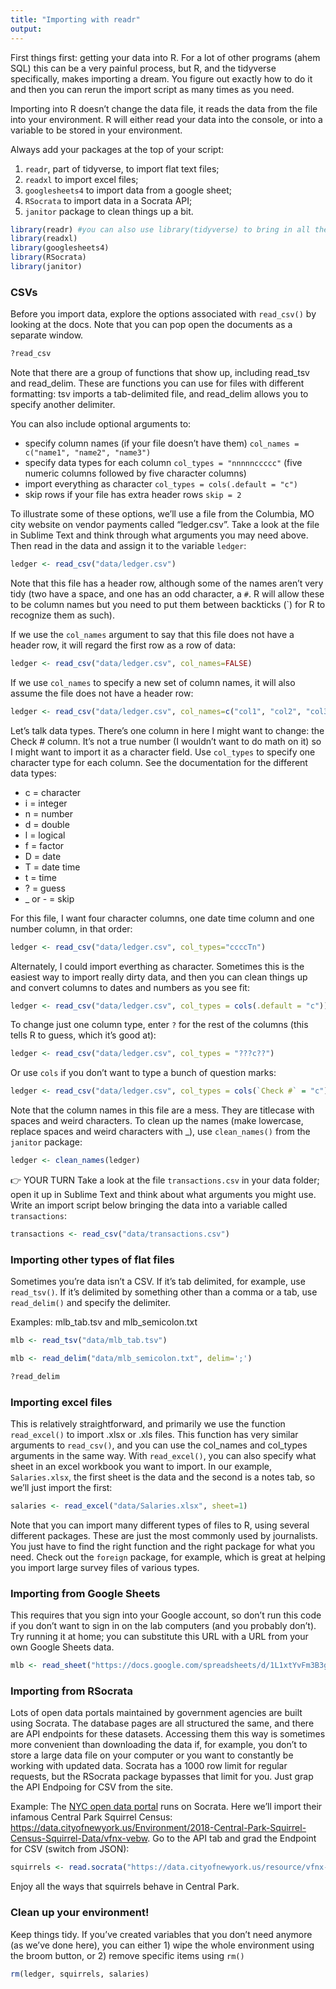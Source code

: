 ```yaml
---
title: "Importing with readr"
output: 
---
```


First things first: getting your data into R. For a lot of other programs (ahem SQL) this can be a very painful process, but R, and the tidyverse specifically, makes importing a dream. You figure out exactly how to do it and then you can rerun the import script as many times as you need.

Importing into R doesn't change the data file, it reads the data from the file into your environment. R will either read your data into the console, or into a variable to be stored in your environment.

Always add your packages at the top of your script:

1.  `readr`, part of tidyverse, to import flat text files;
2.  `readxl` to import excel files;
3.  `googlesheets4` to import data from a google sheet;
4.  `RSocrata` to import data in a Socrata API;
5.  `janitor` package to clean things up a bit.

```r
library(readr) #you can also use library(tidyverse) to bring in all the packages
library(readxl)
library(googlesheets4)
library(RSocrata)
library(janitor)
```

### CSVs

Before you import data, explore the options associated with `read_csv()` by looking at the docs. Note that you can pop open the documents as a separate window.

```r
?read_csv
```

Note that there are a group of functions that show up, including read_tsv and read_delim. These are functions you can use for files with different formatting: tsv imports a tab-delimited file, and read_delim allows you to specify another delimiter.

You can also include optional arguments to:

-   specify column names (if your file doesn't have them) `col_names = c("name1", "name2", "name3")`
-   specify data types for each column `col_types = "nnnnnccccc"` (five numeric columns followed by five character columns)
-   import everything as character `col_types = cols(.default = "c")`
-   skip rows if your file has extra header rows `skip = 2`

To illustrate some of these options, we'll use a file from the Columbia, MO city website on vendor payments called "ledger.csv". Take a look at the file in Sublime Text and think through what arguments you may need above. Then read in the data and assign it to the variable `ledger`:

```r
ledger <- read_csv("data/ledger.csv")
```

Note that this file has a header row, although some of the names aren't very tidy (two have a space, and one has an odd character, a `#`. R will allow these to be column names but you need to put them between backticks (\`) for R to recognize them as such).

If we use the `col_names` argument to say that this file does not have a header row, it will regard the first row as a row of data:

```r
ledger <- read_csv("data/ledger.csv", col_names=FALSE)
```

If we use `col_names` to specify a new set of column names, it will also assume the file does not have a header row:

```r
ledger <- read_csv("data/ledger.csv", col_names=c("col1", "col2", "col3", "col4", "col5", "col6"))
```

Let's talk data types. There's one column in here I might want to change: the Check \# column. It's not a true number (I wouldn't want to do math on it) so I might want to import it as a character field. Use `col_types` to specify one character type for each column. See the documentation for the different data types:

-   c = character
-   i = integer
-   n = number
-   d = double
-   l = logical
-   f = factor
-   D = date
-   T = date time
-   t = time
-   ? = guess
-   \_ or - = skip

For this file, I want four character columns, one date time column and one number column, in that order:

```r
ledger <- read_csv("data/ledger.csv", col_types="ccccTn")
```

Alternately, I could import everthing as character. Sometimes this is the easiest way to import really dirty data, and then you can clean things up and convert columns to dates and numbers as you see fit:

```r
ledger <- read_csv("data/ledger.csv", col_types = cols(.default = "c"))
```

To change just one column type, enter `?` for the rest of the columns (this tells R to guess, which it's good at):

```r
ledger <- read_csv("data/ledger.csv", col_types = "???c??")
```

Or use `cols` if you don't want to type a bunch of question marks:

```r
ledger <- read_csv("data/ledger.csv", col_types = cols(`Check #` = "c"))
```

Note that the column names in this file are a mess. They are titlecase with spaces and weird characters. To clean up the names (make lowercase, replace spaces and weird characters with _), use `clean_names()` from the `janitor` package:

```r
ledger <- clean_names(ledger)
```

👉 YOUR TURN
Take a look at the file `transactions.csv` in your data folder; open it up in Sublime Text and think about what arguments you might use. Write an import script below bringing the data into a variable called `transactions`:  
```r
transactions <- read_csv("data/transactions.csv")
```


### Importing other types of flat files

Sometimes you're data isn't a CSV. If it's tab delimited, for example, use `read_tsv()`. If it's delimited by something other than a comma or a tab, use `read_delim()` and specify the delimiter. 

Examples: mlb_tab.tsv and mlb_semicolon.txt
```r
mlb <- read_tsv("data/mlb_tab.tsv")

mlb <- read_delim("data/mlb_semicolon.txt", delim=';')

?read_delim
```


### Importing excel files

This is relatively straightforward, and primarily we use the function `read_excel()` to import .xlsx or .xls files. This function has very similar arguments to `read_csv()`, and you can use the col_names and col_types arguments in the same way. With `read_excel()`, you can also specify what sheet in an excel workbook you want to import. In our example, `Salaries.xlsx`, the first sheet is the data and the second is a notes tab, so we'll just import the first:

```r
salaries <- read_excel("data/Salaries.xlsx", sheet=1)
```

Note that you can import many different types of files to R, using several different packages. These are just the most commonly used by journalists. You just have to find the right function and the right package for what you need. Check out the `foreign` package, for example, which is great at helping you import large survey files of various types.

### Importing from Google Sheets

This requires that you sign into your Google account, so don't run this code if you don't want to sign in on the lab computers (and you probably don't). Try running it at home; you can substitute this URL with a URL from your own Google Sheets data. 

```r
mlb <- read_sheet("https://docs.google.com/spreadsheets/d/1L1xtYvFm3B3gfAM1QjpkHd7NSsMAxoJgpYPgH-I6tL8/edit#gid=1558932597")
```

### Importing from RSocrata

Lots of open data portals maintained by government agencies are built using Socrata. The database pages are all structured the same, and there are API endpoints for these datasets. Accessing them this way is sometimes more convenient than downloading the data if, for example, you don't to store a large data file on your computer or you want to constantly be working with updated data. Socrata has a 1000 row limit for regular requests, but the RSocrata package bypasses that limit for you. Just grap the API Endpoing for CSV from the site.

Example: The [NYC open data portal](https://opendata.cityofnewyork.us/) runs on Socrata. Here we'll import their infamous Central Park Squirrel Census: [https://data.cityofnewyork.us/Environment/2018-Central-Park-Squirrel-Census-Squirrel-Data/vfnx-vebw](https://data.cityofnewyork.us/Environment/2018-Central-Park-Squirrel-Census-Squirrel-Data/vfnx-vebw). Go to the API tab and grad the Endpoint for CSV (switch from JSON): 
```r
squirrels <- read.socrata("https://data.cityofnewyork.us/resource/vfnx-vebw.csv")
```

Enjoy all the ways that squirrels behave in Central Park.

### Clean up your environment!

Keep things tidy. If you've created variables that you don't need anymore (as we've done here), you can either 1) wipe the whole environment using the broom button, or 2) remove specific items using `rm()`

```r
rm(ledger, squirrels, salaries)
```

